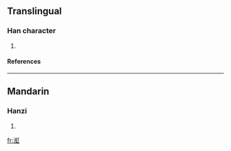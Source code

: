 ==Translingual==
===Han character===
{{Han char|rn=85|rad=水|as=09|sn=12|four=3111<sub>0</sub>|canj=水中戈一 (ELIM)}}
# {{defn|Han|sort=水09}}
====References====
{{Han ref|kx=0635.060|dkj=17785|dj=1042.040|hdz=31677.050|uh=6E31|ud=28209|bh=DA43|bd=55875}}

----
==Mandarin==
===Hanzi===
{{cmn-hanzi|pin=[[ěr]] ([[er3]]), [[hóng]] ([[hong2]])|wg=erh<sup>3</sup>, hung<sup>2</sup>}}
# {{defn|Mandarin}}

[[fr:渱]]